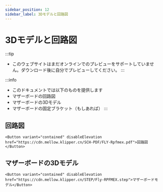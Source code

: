 ```yaml
---
sidebar_position: 12
sidebar_label: 3Dモデルと回路図
---
```




# 3Dモデルと回路図


:::tip
* このウェブサイトはまだオンラインでのプレビューをサポートしていません。ダウンロード後に自分でプレビューしてください。
:::

:::info
* このドキュメントでは以下のものを提供します
* マザーボードの回路図
* マザーボードの3Dモデル
* マザーボードの固定ブラケット（もしあれば）
:::

## 回路図

    <Button variant="contained" disableElevation href="https://cdn.mellow.klipper.cn/SCH-PDF/FLY-Rpfmex.pdf">回路図</Button>


## マザーボードの3Dモデル

    <Button variant="contained" disableElevation href="https://cdn.mellow.klipper.cn/STEP/Fly-RPFMEX.step">マザーボードモデル</Button>
